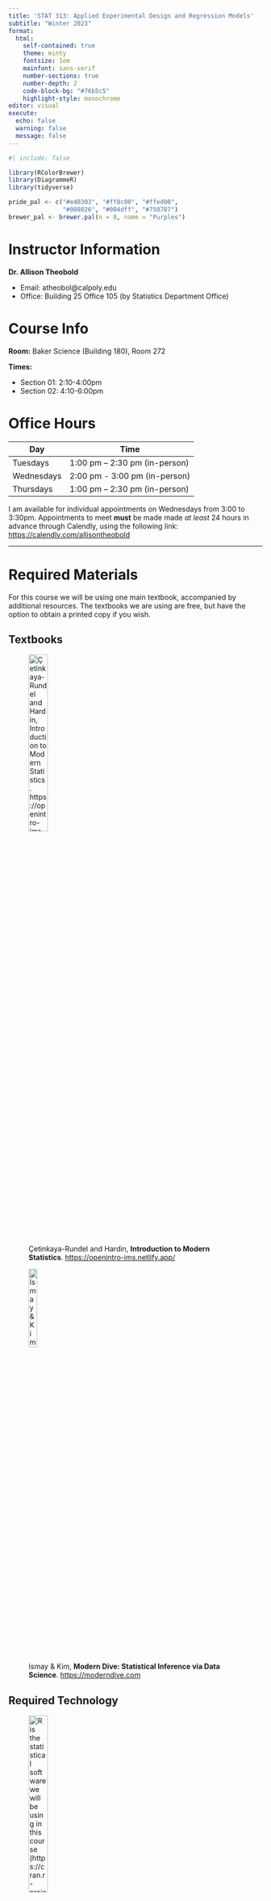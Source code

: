 ```yaml
---
title: 'STAT 313: Applied Experimental Design and Regression Models'
subtitle: "Winter 2023"
format: 
  html: 
    self-contained: true
    theme: minty
    fontsize: 1em
    mainfont: sans-serif
    number-sections: true
    number-depth: 2
    code-block-bg: "#76b5c5"
    highlight-style: monochrome
editor: visual
execute: 
  echo: false
  warning: false
  message: false
---
```


```r
#| include: false

library(RColorBrewer)
library(DiagrammeR)
library(tidyverse)

pride_pal <- c("#e40303", "#ff8c00", "#ffed00",
               "#008026", "#004dff", "#750787")
brewer_pal <- brewer.pal(n = 8, name = "Purples")
```


# Instructor Information

**Dr. Allison Theobold**

-	Email: atheobol@calpoly.edu
-	Office: Building 25 Office 105 (by Statistics Department Office) 

# Course Info

**Room:** Baker Science (Building 180), Room 272

**Times:** 

- Section 01: 2:10-4:00pm
- Section 02: 4:10-6:00pm


# Office Hours

Day        | Time
-----------|------------------
Tuesdays   | 1:00 pm – 2:30 pm (in-person)
Wednesdays | 2:00 pm - 3:00 pm (in-person)
Thursdays  | 1:00 pm – 2:30 pm (in-person)

I am available for individual appointments on Wednesdays from 3:00 to 3:30pm. 
Appointments to meet __must__ be made made _at least_ 24 hours
in advance through Calendly, using the following link: 
<https://calendly.com/allisontheobold> 

---

# Required Materials 

For this course we will be using one main textbook, accompanied by additional 
resources. The textbooks we are using are free, but have the option to obtain 
a printed copy if you wish. 

## Textbooks 

![Çetinkaya-Rundel and Hardin, __Introduction to Modern Statistics__. 
<https://openintro-ims.netlify.app/>](course images/ims.png){width=30%}

![Ismay & Kim, __Modern Dive: Statistical Inference via Data Science__. 
<https://moderndive.com>](course images/modern_dive_cover.png){width=20%} 

## Required Technology 

![`R` is the statistical software we will be using in this course 
(<https://cran.r-project.org/>)](course images/R.jpeg){width=30%}

![Posit is the most popular way to interact with the `R` software. We will be 
interacting with Posit through Posit Cloud (https://Posit.cloud/). You 
will join the Stat 313 workspace, and then be able to access the course homework
and lab assignments. We will be walking through this in the first week of lab!](course images/Posit.png){width=40%}

<center>
**I strongly advise you to pay for the $5 per month plan with Posit 
Cloud. The free plan only gives you 25 hours of working on projects a month, and
I don't want anyone to run out of time and not be able to complete their 
assignment!** 
</center>

</br>

![For questions of general interest, such as course clarifications or conceptual
questions, please use the Class Discord Server. Refer to the Day One
Class Setup materials for more information on how to effectively use this server.](course images/discord.jpeg){width=20%} 

---

# Welcoming Classroom

I value diversity, inclusion and equity in this (and every) class. I hold the
fundamental belief that everyone is fully capable of learning and doing 
statistics. There is more than one way to address a statistical 
problem, and our learning will be richer by being open to different ideas,
rejecting stereotypes, and being aware of---in order to minimize---our biases.
I look forward to getting to know you all as individuals and as a learning
community. 

---

# Course Description and Learning Objectives 

_Catalog Description_: Applications of statistics for students not majoring in
statistics or mathematics. Analysis of variance including one-way
classification, randomized blocks, and factorial designs; multiple regression,
model diagnostics, and model comparison. Prerequisite: Stat 217, Stat 218,
Stat 221 or Stat 312

## Learning Targets

:::: {.columns}

::: {.column width="45%"}

**Data Visualization & Summarization**

- create visualizations for one and two numerical variables

- use facets and / or color to include additional variables into a visualization

- calculate numerical summaries of variables

- find summaries of variables across multiple groups

**Working with Data & Reproducibility**

- select necessary columns from a dataset

- filter rows from a dataset for numerical and categorical variables

- modify existing numerical and categorical variables and / or create new 
variables

- create professional-looking, reproducible analyses using Posit projects, 
Quarto documents, and the **here** package

**Linear Models & Model Selection**

- explain why simple linear regression (SLR), multiple linear regression (MLR), 
and analysis of variance (ANOVA) are all members of the linear model family

- identify which linear model is appropriate for a given research question

- describe the conditions required to obtain reliable estimates from linear
models

- use visualizations, summary statistics, and critical thinking to evaluate if
linear model conditions are violated

- identify methods to remedy condition violations

- fit additive and interactive linear models in R

- interpret the coefficient estimates of a linear model

- use visualizations and model selection techniques to determine if a 
specific variable should be included in a model 

:::

::: {.column width="5%"}
<!-- empty column to create gap -->
:::

::: {.column width="45%"}

**Study Design**

- distinguish between an experiment and an observational study

- identify sources of variation and describe how to account for them

- explain differences in sampling methods and contrast the inferences they
permit

- argue what population a given sample is representative of


**Fundamentals of Statistical Inference**

- identify the parameter of interest for a given linear model and associated
research question

- outline the null ($H_0$) and alternative ($H_A$) hypotheses for a given 
research question

- describe what a null distribution is and how it is used to obtain a p-value

- interpret a p-value in the context of a research question

- use a p-value to make a decision about a hypothesis test and reach a 
conclusion about a research question

- distinguish between Type I and Type II errors

- describe how sample size, significance level, and sampling variability effect
Type I and Type II errors

- outline the strengths and weaknesses of significance testing

- describe what a bootstrap distribution is and how it is used to obtain a 
confidence interval

- interpret a confidence interval in the context of the parameter of interest

- describe the connection between confidence intervals and hypothesis testing

:::

::::

---

# Course Organization

This class is organized into six units. The skills learned at the beginning of
the course will carry throughout the remainder of the course. I hope that you
are able to see the connections between the topics of the different units, since
they are all part of one big family---the regression family!


## Unit 1: Foundations of Statistics (Week 1)

This introductory unit has three big tasks, (1) review statistical and data 
oriented concepts you have (likely) seen before, (2) think critically about 
**why** statistics is used in science, and (3) think about **how**
(historically) statistics has been used for inference.  

Reading: Chapters 1 and 2 in *Introduction to Modern Statistics* (*IMS*), 
with supplementary articles


## Unit 2: Exploratory Data Analysis (Weeks 2 & 3)

This unit focuses on building skills for working with and visualizing different 
types of data. First, we will focus on categorical data--creating summary 
tables and barcharts. Next, we will turn our attention to numerical 
data--calculating summary statistics, histograms, scatterplots, and linegraphs. 

This unit will pair:

- Chapter 5 in *IMS* with Chapter 2 (sections 1-7) in *Modern Dive*
- Chapter 4 in *IMS* with Chapter 2 (section 8) in *Modern Dive*


## Unit 3: Regression Modeling (Weeks 4 & 5)

In this unit we *finally* begin exploring statistical methods. You will put the
tools you learned for wrangling and visualizing to work in the context of 
linear regression. We will start in a (likely) familiar context--linear
regression. Once we've explored the concepts of "simple" / basic regression 
we will turn up the heat and add some additional explanatory variables with 
multiple linear regression. 

This unit will pair:

- Chapter 7 in *IMS* with Chapter 5 in *Modern Dive*
- Chapter 8 in *IMS* with Chapter 6 in *Modern Dive*


## Unit 4: Foundations of Statistical Inference (Weeks 6 & 7)

This unit will start with Chapter 7 in *Modern Dive*, setting the stage for why
Statisticians care so much about variability. We will then use these ideas to 
walk through chapters 11 through 13 in *Introduction to Modern Statistics*, 
exploring different methods for summarizing the variability we might expect 
to see in different samples. 

We will use these avenues to explore concepts you have seen before: hypothesis 
tests and confidence intervals. However, the main focus of these concepts will
be on the idea of sampling variability **not** significance testing. We will
visit the ideas of p-values and significance testing, with a emphasis on making 
(and justifying) sound scientific decisions. 


## Unit 5: Inference for Regression (Week 8 & 9)

Now that we've discussed the ideas behind sampling variability and statistical 
inference, we'll explore these ideas in the context of linear regression. We 
will explore simple linear regression first, looking at how we can assess how 
"good" of a job our explanatory variable does in explaining the response 
variable. Next we'll discuss how we can extend these ideas to a regression with 
multiple explanatory variables--using model selection criteria. 

This unit will explore:

- Chapter 24 in *IMS* with Chapter 10 in *Modern Dive* 
- Chapter 25 in *IMS* 


## Unit 6: ANOVA a (Boring) Case of Regression (Week 10)

To wrap up the quarter, we will look at a special case of linear 
regression--ANOVA. In this special case, our regression will include **only** 
categorical variables as explanatory variables. We will first review how we 
compare the means of two groups and then connect with what we learned about
categorical variables in multiple linear to conceptualize how we can compare 
the means of three or more groups. 

This unit will explore Chapter 21 and 22 in *IMS*

---

# Course Components 

Canvas will be your resource for the course materials necessary for each week. 
There will be a published "coursework" page which you can access through RStudio
Connect. The page will walk you through what you are expected to do each week, 
including:

- textbook reading
- lecture videos
- homework questions
- quiz questions

Discord will be your resource for course discussions and questions.

Posit Cloud will be your resource for course lab assignments 

- data sets
- lab assignments
- group projects
- software resources

Zoom will be used for the midterm and final oral exams. 

## Communication 

Every Sunday evening there will be an announcement on Canvas letting you know
what is due over the next week, and the material we will be covering. The module 
for each week will be released on Sunday evening, so you can look over the 
content and see what the plan is for the week. 

We will use Discord to manage questions and responses regarding course content. 
There are channels for the different components of each week (e.g., Week 1 Lab 
Assignment). Please __do not__ send an email about homework questions or
questions about the course material. It is incredibly helpful for others in the
course to see the questions you have and the responses to those questions.
I will try to answer any questions posted to Discord within 3-4 hours (unless 
it is posted at midnight). If you think you can answer another student’s
question, please respond! 

Generally, I will work **either** Saturday or Sunday each weekend, and will work 
from approximately 7am to 5pm during the week. I will attempt to respond
to emails in 24 hours, but emails sent on a Saturday night may not be responded
to until Monday morning. If you don't hear back from me in 48 hours, assume I
did not receive your email and resend it!

---

# Weekly Schedule 

Each week in STAT 313 will, for the most part, look something like this:

**Individual Expectations**

```r
knitr::include_graphics('course images/individual_process.jpg')
```

**Group Expectations**

```r
knitr::include_graphics('course images/group_process.jpg')
```

## Individual Assignments 

### Readings and Videos

I favor a "flipped classroom," since I believe it give you more hands on 
experiences working through the concepts we are learning. Thus, you should 
expect to dedicate time early in the week to reading the course material and 
watching the necessary videos.


### Weekly Quizzes (Due Fridays at midnight)

Each week there will be a short (~10 questions) quiz over the reading and 
videos from the week. These quizzes are intended to ensure that you grasped the 
key concepts from the week's readings. The quizzes are not timed, so you can 
feel free to check your answers with the textbook and/or videos if you so wish.
You can attempt the quizzes three times before the deadline! 

### Tutorials

On the lab assignment weeks, I will assign a set of tutorials focusing on
specific skills in `R`. These tutorials provide a review of the concepts covered
in the textbook, give examples of how to work with data in `R`, and have hand-on
exercises where you will need to write the `R` code necessary to complete a
given task (with hints provided). 

The tutorials are work at your own pace, so you can complete them all at once or
slowly throughout the week. The lab assignments will require for you to put the
skills you learned in the tutorials to work, so completing the tutorial is 
necessary to complete the `R` code in each lab assignment.  

### Statistical Critiques

### Midterm & Final Projects

There will be two projects throughout the quarter, where you will be asked to 
apply the statistical concepts you have learned in the context of real data. 
Each of these projects will be done in the teams you have been working with in 
class. More details will be provided during class.

## Team-based Assignments

### Lab Assignments (Due Sundays at midnight)

Labs will be assigned approximately every other week, providing the opportunity 
to explore the course concepts in the context of real data. Lab assignments will
require for you to work through the tutorial for the week, thus the tutorials
should be started early! 

You will complete the lab assignments in the same teams you collaborate with 
in class. You will access the lab assignment through Posit Cloud, which you 
will be walked through during the first lab. Your group will be expected to 
submit your completed lab on Canvas. You will need to submit __both__ the HTML
and RMarkdown documents. 

#### Lab Assignment Grading 

I expect that you will approach each lab assignment seriously, investing 
the necessary time and energy to prepare your responses. Different from what 
you may have experienced, lab assignments are graded for "mastery" of the 
concepts. The degree to which you "mastered" each question is assessed with 
the following four-point scale. 

Score   | Justification
--------|--------------
Successful | The solution to the problem is correct, legible, and easy to follow, with all reasoning provided. Any error is trivial.
Growing | The solution shows growth toward mastering the topic; however, it is incorrect and/or incomplete. 
Not Assessable | Solution is missing or insubstantial, or the solution was attempted using an inappropriate methodology for the problem type.

Each Lab Assignment is aligned to multiple learning targets, which describe what
you should be able to do after taking this course. You’ll receive a score for
each problem on an assignment according to the **SGN** rubric above, as well as
feedback to help you improve.

After the first submission, you will have the option to retry any problems for
which you scored a **G**. A written reflection on how your understanding of the
problem changed will accompany any revision. If you receive an N on a problem,
or if you don’t earn an S by the second try, you can make an appointment with me
to meet during my office hours (or another agreed-upon time) to create a
reassessment strategy. You can schedule up to one meeting per week. 

You can submit **up to one** revised Lab Assignment per week, until Sunday, 
March 19 at 11:59 pm. 

### Lab Assignment Schedule

Lab                                     | Week
----------------------------------------|--------------
Lab 1 - Getting Started with RMarkdown  | Week 1 
Lab 2 - Summarizing & Visualizing Categorical Variables  | Week 2 
Lab 3 - Summarizing & Visualizing Numerical Variables  | Week 3 
Lab 4 - Linear Regression in R                         | Week 4  
Lab 5 - Using the infer package for Inference          | Week 7 
Lab 6 - Inference for Regression                       | Week 8 
Lab 7 - Model Selection                                | Week 9 


---

# Working in Teams 

## Team Member Roles

Your team will be rotating group roles each week, so that one person does 
not act as the "team manager" for more than one week. Instead the following roles
will circulate each week, so that each member of the group is able to complete 
each role.

| Role         | Responsibilities | 
|---------------|------------------|
| Manager | Responsible for organizing the team work: making sure all roles were assigned and clear, scheduling meetings, and leading discussion of lab assignment problems. During the group discussions the editor is responsible for making sure everyone has a chance to contribute, asking quiet team members to speak up, asking loud team members to listen to others, and bringing the conversation back to the lab assignment if it deviates. |
| Recorder | Responsible for collecting, organizing, and recording answers to the assignment during the discussions, compiling the summary of the answers discussed, sending summary to editor. |
| Editor | Responsible for reviewing the draft summary provided by the case reporter, sharing the summary with the team, soliciting feedback from the team, and submitting the final assignment by the deadline. |
| Clarifier  | During the team meeting the clarifier should assist the group by paraphrasing the ideas presented by other group members, e.g. “Let me make sure I understand...”. The clarifier is responsible for making sure that everyone in the group understands the solutions to the problems. |


There will be confidential peer evaluations completed every two weeks. I will 
use these to check-in on each group's dynamics and ensure that everyone feels 
their voice is being heard. 

## Team Meetings

There will be time in each class for your team to work on the assignment for 
the week, however this time will not be sufficient to complete the assignments.
Therefore, every group is expected to meet for at least 2-hours outside of
class. 

__If you are not in attendance for *more than one* of your team meetings that 
week, you will be expected to complete that week's assignment on your own.__ 

My hope is that each member of the group looks over the week's assignment on
Monday while reading the week's chapter(s). Then, each member should have some 
initial ideas to propose by Tuesday's team meeting. During this meeting the 
reporter can begin the process of writing up the group's ideas. The reporter 
will then provide the editor with their summary of the group's ideas. As a 
team, you can choose to work together or independently on the assignment's 
problems between course meetings. The manager is responsible for scheduling
additional meetings, so that the editor is able to submit the assignment on
time. 

---

#    Grade Breakdown

Your grade in STAT 313 will contain the following components.

```r
grades <- tribble(
  ~category,  ~percent,
  "Homework", 5, 
  "Think Out Loud Recordings", 5,
  "Quizzes", 10,
  "Labs", 15,
  "Projects", 15,
  "Midterm", 25, 
  "Final", 25
  ) 

grades <- grades %>% 
  mutate(category = factor(category, 
                           levels = c("Homework", "Think Out Loud Recordings", 
                                      "Quizzes", "Labs", "Projects", 
                                      "Midterm", "Final")
                           )
  )

grades$location <- rep(1, 7)

grades %>% 
  ggplot(aes(x = location, y = percent)) +
  geom_col(aes(fill = category), 
           col = 'black') + 
  guides(fill = FALSE) + 
  geom_text(aes(x = rep(1, 7),
                label = c('Group Discussions / Weekly Homework (5%)',
                          'Think Out Loud Recordings (5%)',
                          'Weekly Quizzes (10%)',
                          'Lab Assignments (15%)',
                          'Group Projects (15%)',
                          'Oral Midterm (25%)',
                          'Oral Final (25%)'),
                y = c(98, 93, 85, 72, 58, 38, 13))) +
  labs(x = '', y = 'Cumulative percent') + 
  theme(axis.text.x = element_blank()) +
  scale_fill_manual(values = brewer_pal)

```

__Note__: If you have more than three “0” grades due to turning assignments in
late, un-revised “Rs,” failure to participate in group collaborations, or
missed assignments, the highest grade you will earn for the class is a C-. 

---

# Other Policies

## What if I need to turn something in late?

Assignments and redos are expected to be submitted on time. However, every
student will be permitted to submit **one** individual assignment 24 hours late
without question. You do not need to contact me to use this allowance, but if
you find yourself in a position where you have used this allowance and you 
cannot complete another assignment by the due date,
__you are expected to email me__. Once you email me, we can work together to
find a deadline that is fair to both you and other students. If I do not hear
from you, I will take a 5% reduction in score for every day an assignment is
late, up to four days

[Deadline Extension Google Form](https://forms.gle/9LLe6EoiLUvFEsJaA)

<!-- insert blurb about five tokens -->

## What if I need to miss class?

I encourage you to attend every class session, but policies are for narcs. I put
a great deal of time into making each class session engaging and worth your
time. Attendance in this course is not explicitly required, but it degrades 
your team's trust in you when they don't see you in class. 

Here’s what you should do if you do miss a class:

- Talk to a classmate to figure out what information you missed
- Check Canvas for any necessary handouts or changes to assignments
- Email me with any questions you have after reviewing notes and handouts

If you miss a bunch of classes, please come talk to me. I’m working from the
assumption that you care and are trying, but something is getting in your way
(health issues? depression / anxiety? college stress?); let’s figure out what
that is and how I can help. 

## What if I have accommodations or feel that accommodations would be beneficial to my learning?

I enthusiastically support the mission of Disability Resource Center to make
education accessible to all. I design all my courses with accessibility at the forefront of my thinking, but if you have any suggestions for ways I can make
things more accessible, please let me know. Come talk to me if you need
accommodation for your disabilities. I honor self-diagnosis: let’s talk to each
other about how we can make the course as accessible as possible. See also the
standard syllabus statements, which include more information about formal
processes.

## How can I expect to be treated in this course? 

Following Ihab Hassan, I strive to teach statistics so that people will stop
killing each other. In my classroom, diversity and individual differences are respected, appreciated, and recognized as a source of strength. Students in this
class are encouraged and expected to speak up and participate during class
meetings, and to carefully and respectfully listen to each other. During the
first few weeks of class, we’ll work together to create a set of norms that will
govern our interactions with each other, to ensure that we’re always respectful
of everyone.

So that everyone feels comfortable participating, every member of this class
must show respect for every other member of this class. Any attitude or belief
that espouses the superiority of one group of people over another is not welcome
in my classroom. Such beliefs are directly destructive to the sense of community
that we strive to create, and will sabotage our ability to learn from each other
(and thus sabotage the entire structure of the course).

In summary: Be good to each other.

## What consititutes plagiarism in a statistics class? 

Paraphrasing or quoting another’s work without citing the source is a form of
academic misconduct. This included the `R` code produced by someone else! 
Writing code is like writing a paper, it is obvious if you copied-and-pasted 
a sentence from someone else into your paper because the way each person writes 
is different. 

Even inadvertent or unintentional misuse or appropriation of another's work
(such as relying heavily on source material that is not expressly acknowledged)
is considered plagiarism. If you are struggling with writing the `R` code for
an assignment, please reach out to me. I would prefer that I get to help you
rather than you spending hours Googling things and get nowhere! 

Any incident of dishonesty, copying or plagiarism will be reported to the Office
of Student Rights and Responsibilities. Cheating or plagiarism will earn you a
grade of **N** on the problem or assignment and will remove your ability to
submit revisions for that assignment. 

If you have any questions about using and citing sources, you are expected to
ask for clarification. 

For more information about what constitutes cheating and plagiarism, please see
https://academicprograms.calpoly.edu/content/academicpolicies/Cheating.

## I’m having difficulty paying for food and rent, what can I do? 

If you have difficulty affording groceries or accessing sufficient food to eat
every day, or if you lack a safe and stable place to live, and you believe this
may affect your performance in the course, I urge you to contact the Dean of 
Students for support. Furthermore, please notify me if you are comfortable in
doing so. This will enable me to advocate for you and to connect you with other
campus resources. 

## My mental health is impairing my ability to engage in my classes, what should I do?

National surveys of college students have consistently found that stress, sleep
problems, anxiety, depression, interpersonal concerns, death of a significant
other and alcohol use are among the top ten health impediments to academic
performance. If you are experiencing any mental health issues, I and Cal Poly 
are here to help you. Cal Poly's Counseling Services (805-756-2511) is a free 
and confidential resource for assistance, support and advocacy. 

## Someone is threatening me, what can I do? 

I will listen and believe you if someone is threatening you. I will help you get
the help you need. I commit to changing campus culture that responds poorly to
dating violence and stalking. 


